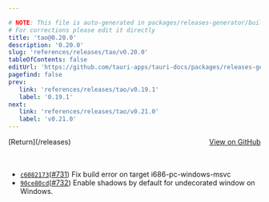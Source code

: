 ```yaml
---

# NOTE: This file is auto-generated in packages/releases-generator/build.ts
# For corrections please edit it directly
title: 'tao@0.20.0'
description: '0.20.0'
slug: 'references/releases/tao/v0.20.0'
tableOfContents: false
editUrl: 'https://github.com/tauri-apps/tauri-docs/packages/releases-generator/build.ts'
pagefind: false
prev:
   link: 'references/releases/tao/v0.19.1'
   label: '0.19.1'
next:
   link: 'references/releases/tao/v0.21.0'
   label: 'v0.21.0'
---
```


			

<ReleaseSidebar slug="references/releases/tao"  packageName="tao" />

<div style="margin-bottom:3rem; display: flex; justify-content: space-between; align-items: center"><span>[Return](/releases)</span><span><a href="https://github.com/tauri-apps/tao/releases/tag/tao-v0.20.0">View on GitHub</a></span></div>

- [`c6082173`](https://github.com/tauri-apps/tao/commit/c6082173a943e23653783fd0872f64c66bf96de9)([#731](https://github.com/tauri-apps/tao/pull/731)) Fix build error on target i686-pc-windows-msvc
- [`90ce80cd`](https://github.com/tauri-apps/tao/commit/90ce80cd4dc8babb5e5fab21fb783c710340b923)([#732](https://github.com/tauri-apps/tao/pull/732)) Enable shadows by default for undecorated window on Windows.

